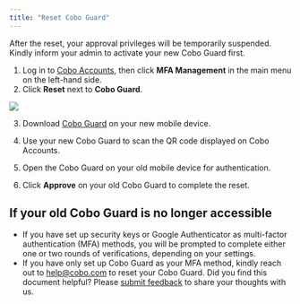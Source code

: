 ```yaml
---
title: "Reset Cobo Guard"
---
```


<Note>After the reset, your approval privileges will be temporarily suspended. Kindly inform your admin to activate your new Cobo Guard first.</Note>

1. Log in to [Cobo Accounts](https://accounts.cobo.com/), then click **MFA Management** in the main menu on the left-hand side.
2. Click **Reset** next to **Cobo Guard**.

<img src="/en/images/cobo-accounts/mnTTn5m1yixee0G5HzXx5kZcq_mEY8WXpVG9MicXNmBJIglAoaL3CHyvfxdoxt2TydzVn6i9DwvlvvIEKrp6sRtl1xgtl379nVnzAeeoBo9xOP507XYbDbt6j_Hvpgu989KSYSwC3_DH3D7tDSqpenY.png" className="screenshot_full_screen"/>

3. Download [Cobo Guard](/en/guard/introduction) on your new mobile device.

4. Use your new Cobo Guard to scan the QR code displayed on Cobo Accounts.
5. Open the Cobo Guard on your old mobile device for authentication.
6. Click **Approve** on your old Cobo Guard to complete the reset.

## If your old Cobo Guard is no longer accessible

- If you have set up security keys or Google Authenticator as multi-factor authentication (MFA) methods, you will be prompted to complete either one or two rounds of verifications, depending on your settings.
- If you have only set up Cobo Guard as your MFA method, kindly reach out to [help@cobo.com](mailto:help@cobo.com) to reset your Cobo Guard.
<Tip>Did you find this document helpful? Please [submit feedback](https://forms.zohopublic.com/cobo/form/DocumentFeedbackForm/formperma/QvLOhxJv1_JMsJ-1dleZ8Itb_7rzN-LtgvsDdxosoVI) to share your thoughts with us.</Tip>